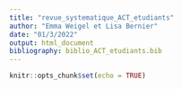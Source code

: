 ```yaml
---
title: "revue_systematique_ACT_etudiants"
author: "Emma Weigel et Lisa Bernier"
date: "01/3/2022"
output: html_document
bibliography: biblio_ACT_etudiants.bib
---
```


```r
knitr::opts_chunk$set(echo = TRUE)
```

